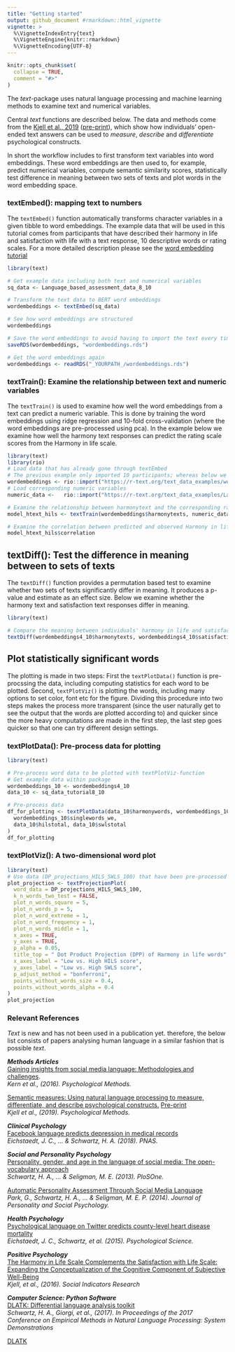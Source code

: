 ```yaml
---
title: "Getting started"
output: github_document #rmarkdown::html_vignette
vignette: >
  %\VignetteIndexEntry{text}
  %\VignetteEngine{knitr::rmarkdown}
  %\VignetteEncoding{UTF-8}
---
```


```r
knitr::opts_chunk$set(
  collapse = TRUE,
  comment = "#>"
)
```
The *text*-package uses natural language processing and machine learning methods to examine text and numerical variables.  

Central *text* functions are described below. The data and methods come from the [Kjell et al., 2019](https://www.ncbi.nlm.nih.gov/pubmed/29963879) ([pre-print](https://psyarxiv.com/er6t7/)), which show how individuals' open-ended text answers can be used to *measure*, *describe* and *differentiate* psychological constructs.  

In short the workflow includes to first transform text variables into word embeddings. These word embeddings are then used to, for example, predict numerical variables, compute semantic similarity scores, statistically test difference in meaning between two sets of texts and plot words in the word embedding space.  

### textEmbed(): mapping text to numbers
The ```textEmbed()``` function automatically transforms character variables in a given tibble to word embeddings. The example data that will be used in this tutorial comes from participants that have described their harmony in life and satisfaction with life with a text response, 10 descriptive words or rating scales. For a more detailed description please see the [word embedding tutorial](https://www.r-text.org/articles/Word%20embeddings.html) 

```r

library(text)

# Get example data including both text and numerical variables
sq_data <- Language_based_assessment_data_8_10

# Transform the text data to BERT word embeddings
wordembeddings <- textEmbed(sq_data)

# See how word embeddings are structured
wordembeddings

# Save the word embeddings to avoid having to import the text every time
saveRDS(wordembeddings, "wordembeddings.rds")

# Get the word embeddings again
wordembeddings <- readRDS("_YOURPATH_/wordembeddings.rds")
```


### textTrain(): Examine the relationship between text and numeric variables
The ```textTrain()``` is used to examine how well the word embeddings from a text can predict a numeric variable. This is done by training the word embeddings using ridge regression and 10-fold cross-validation (where the word embeddings are pre-processed using pca). In the example below we examine how well the harmony text responses can predict the rating scale scores from the Harmony in life scale.

```r
library(text)
library(rio)
# Load data that has already gone through textEmbed
# The previous example only imported 10 participants; whereas below we load data from 100 participants
wordembeddings <- rio::import("https://r-text.org/text_data_examples/wordembeddings4_100.rda")
# Load corresponding numeric variables
numeric_data <-   rio::import("https://r-text.org/text_data_examples/Language_based_assessment_data_8_100.rda")

# Examine the relationship between harmonytext and the corresponding rating scale
model_htext_hils <- textTrain(wordembeddings$harmonytexts, numeric_data$hilstotal, nrFolds_k = 10)

# Examine the correlation between predicted and observed Harmony in life scale scores
model_htext_hils$correlation
```

## textDiff(): Test the difference in meaning between to sets of texts
The ```textDiff()``` function provides a permutation based test to examine whether two sets of texts significantly differ in meaning. It produces a p-value and estimate as an effect size. Below we examine whether the harmony text and satisfaction text responses differ in meaning. 
```r
library(text)

# Compare the meaning between individuals' harmony in life and satisfaction with life answers
textDiff(wordembeddings4_10$harmonytexts, wordembeddings4_10$satisfactiontexts, Npermutations = 100, output.permutations = FALSE)
```

## Plot statistically significant words 
The plotting is made in two steps: First the ```textPlotData()``` function is pre-procssing the data, including computing statistics for each word to be plotted. Second, ```textPlotViz()``` is plotting the words, including many options to set color, font etc for the figure. Dividing this procedure into two steps makes the process more transparent (since the user naturally get to see the output that the words are plotted according to) and quicker since the more heavy computations are made in the first step, the last step goes quicker so that one can try different design settings.   

### textPlotData(): Pre-process data for plotting 
```r
library(text)

# Pre-process word data to be plotted with textPlotViz-function
# Get example data within package
wordembeddings_10 <- wordembeddings4_10
data_10 <- sq_data_tutorial8_10

# Pre-process data
df_for_plotting <- textPlotData(data_10$harmonywords, wordembeddings_10$harmonywords,
  wordembeddings_10$singlewords_we,
  data_10$hilstotal, data_10$swlstotal
)
df_for_plotting
```


### textPlotViz(): A two-dimensional word plot
```r
library(text)
# Use data (DP_projections_HILS_SWLS_100) that have been pre-processed with the textProjectionData function
plot_projection <- textProjectionPlot(
  word_data = DP_projections_HILS_SWLS_100,
  k_n_words_two_test = FALSE,
  plot_n_words_square = 5,
  plot_n_words_p = 5,
  plot_n_word_extreme = 1,
  plot_n_word_frequency = 1,
  plot_n_words_middle = 1,
  x_axes = TRUE,
  y_axes = TRUE,
  p_alpha = 0.05,
  title_top = " Dot Product Projection (DPP) of Harmony in life words",
  x_axes_label = "Low vs. High HILS score",
  y_axes_label = "Low vs. High SWLS score",
  p_adjust_method = "bonferroni",
  points_without_words_size = 0.4,
  points_without_words_alpha = 0.4
)
plot_projection

```


### Relevant References
*Text* is new and has not been used in a publication yet. therefore, the below list consists of papers analysing human language in a similar fashion that is possible *text*.

***Methods Articles***  
[Gaining insights from social media language: Methodologies and challenges](http://www.peggykern.org/uploads/5/6/6/7/56678211/kern_2016_-_gaining_insights_from_social_media_language-_methodologies_and_challenges.pdf).  
*Kern et al., (2016). Psychological Methods.*

[Semantic measures: Using natural language processing to measure, differentiate, and describe psychological constructs.](https://www.ncbi.nlm.nih.gov/pubmed/29963879) [Pre-print](https://psyarxiv.com/er6t7/)  
*Kjell et al.,  (2019). Psychological Methods.*

***Clinical Psychology***  
[Facebook language predicts depression in medical records](https://www.pnas.org/content/115/44/11203)  
*Eichstaedt, J. C., ... & Schwartz, H. A. (2018). PNAS.*


***Social and Personality Psychology***     
[Personality, gender, and age in the language of social media: The open-vocabulary approach](https://journals.plos.org/plosone/article?id=10.1371/journal.pone.0073791)  
*Schwartz, H. A., … & Seligman, M. E. (2013). PloSOne.*

[Automatic Personality Assessment Through Social Media Language](https://www.semanticscholar.org/paper/Automatic-personality-assessment-through-social-Park-Schwartz/280034e01f41d0184b977479a5474bd805c2922c)  
*Park, G., Schwartz, H. A., ... & Seligman, M. E. P. (2014). Journal of Personality and Social Psychology.*


***Health Psychology***  
[Psychological language on Twitter predicts county-level heart disease mortality](https://journals.sagepub.com/doi/abs/10.1177/0956797614557867)  
*Eichstaedt, J. C., Schwartz, et al. (2015). Psychological Science.*


***Positive Psychology***  
[The Harmony in Life Scale Complements the Satisfaction with Life Scale: Expanding the Conceptualization of the Cognitive Component of Subjective Well-Being](https://link.springer.com/article/10.1007/s11205-015-0903-z)  
*Kjell, et al., (2016). Social Indicators Research*

***Computer Science: Python Software***  
[DLATK: Differential language analysis toolkit](http://aclweb.org/anthology/D17-2010)  
*Schwartz, H. A., Giorgi, et al., (2017).  In Proceedings of the 2017 Conference on Empirical Methods in Natural Language Processing: System Demonstrations* 


[DLATK](http://dlatk.wwbp.org/)



